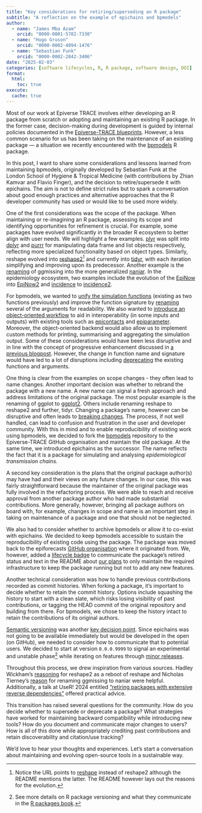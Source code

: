 ```yaml
---
title: "Key considerations for retiring/superseding an R package"
subtitle: "A reflection on the example of epichains and bpmodels"
author:
  - name: "James Mba Azam"
    orcid: "0000-0001-5782-7330"
  - name: "Hugo Gruson"
    orcid: "0000-0002-4094-1476"
  - name: "Sebastian Funk"
    orcid: "0000-0002-2842-3406"
date: "2025-02-03"
categories: [software lifecycles, R, R package, software design, DOI]
format:
  html:
    toc: true
execute: 
  cache: true
---
```


Most of our work at Epiverse TRACE involves either developing an R package from scratch or adopting and maintaining an existing R package. In the former case, decision-making during development is guided by internal policies documented in the [Epiverse-TRACE blueprints](https://epiverse-trace.github.io/blueprints/). However, a less common scenario for us has been taking on the maintenance of an existing package — a situation we recently encountered with the [bpmodels](https://epiforecasts.github.io/bpmodels/) R package.

In this post, I want to share some considerations and lessons learned from maintaining bpmodels, originally developed by Sebastian Funk at the London School of Hygiene & Tropical Medicine (with contributions by Zhian Kamvar and Flavio Finger), and the decision to retire/supersede it with epichains. The aim is not to define strict rules but to spark a conversation about good enough practices and alternative approaches that the R developer community has used or would like to be used more widely.

One of the first considerations was the scope of the package. When maintaining or re-imagining an R package, assessing its scope and identifying opportunities for refinement is crucial. For example, some packages have evolved significantly in the broader R ecosystem to better align with user needs. We will highlight a few examples. [plyr](https://github.com/hadley/plyr) was split into [dplyr](https://dplyr.tidyverse.org/index.html) and [purrr](https://purrr.tidyverse.org/index.html) for manipulating data frame and list objects respectively, reflecting more specialized functionality based on object types. Similarly, reshape evolved into [reshape2](https://github.com/hadley/reshape)[^1] and currently into [tidyr](https://tidyr.tidyverse.org/index.html), with each iteration simplifying and improving upon its predecessor. Another example is the [renaming](https://github.com/njtierney/naniar/#a-note-on-the-name) of ggmissing into the more generalized [naniar](https://naniar.njtierney.com/). In the epidemiology ecosystem, two examples include the evolution of the [EpiNow](https://epiforecasts.github.io/EpiNow/) into [EpiNow2](https://epiforecasts.github.io/EpiNow2/) and [incidence](https://www.repidemicsconsortium.org/incidence/) to [incidence2](https://www.reconverse.org/incidence2/index.html).

For bpmodels, we wanted to [unify the simulation functions](https://github.com/epiverse-trace/epichains/issues/142) (existing as two functions previously) and improve the function signature by [renaming](https://github.com/epiverse-trace/epichains/pull/33) several of the arguments for readability. We also wanted to [introduce an object-oriented workflow](https://github.com/epiverse-trace/epichains/issues/4) to aid in interoperability (in some inputs and outputs) with existing tools such as [epicontacts](https://www.repidemicsconsortium.org/epicontacts/) and [epiparameter](https://epiverse-trace.github.io/epiparameter/). Moreover, the object-oriented backend would also allow us to implement custom methods for printing, summarising and aggregating the simulation output. Some of these considerations would have been less disruptive and in line with the concept of progressive enhancement discussed in [a previous blogpost](https://epiverse-trace.github.io/posts/progressive-enhancement/). However, the change in function name and signature would have led to a lot of disruptions including [deprecating](https://r-pkgs.org/lifecycle.html#deprecating-a-function) the existing functions and arguments.

One thing is clear from the examples on scope changes - they often lead to name changes. Another important decision was whether to rebrand the package with a new name. A new name can signal a fresh approach and address limitations of the original package. The most popular example is the renaming of ggplot to [ggplot2](https://ggplot2.tidyverse.org/index.html). Others include renaming reshape to reshape2 and further, tidyr. Changing a package's name, however can be disruptive and often leads to [breaking changes](https://r-pkgs.org/lifecycle.html#sec-lifecycle-breaking-change-definition). The process, if not well handled, can lead to confusion and frustration in the user and developer community. With this in mind and to enable reproducibility of existing work using bpmodels, we decided to fork the [bpmodels](https://epiforecasts.github.io/bpmodels/) repository to the Epiverse-TRACE GitHub organisation and maintain the old package. At the same time, we introduced epichains as the successor. The name reflects the fact that it is a package for simulating and analysing *epidemiological transmission chains*.

A second key consideration is the plans that the original package author(s) may have had and their views on any future changes. In our case, this was fairly straightforward because the maintainer of the original package was fully involved in the refactoring process. We were able to reach and receive approval from another package author who had made substantial contributions. More generally, however, bringing all package authors on board with, for example, changes in scope and name is an important step in taking on maintenance of a package and one that should not be neglected.

We also had to consider whether to archive bpmodels or allow it to co-exist with epichains. We decided to keep bpmodels accessible to sustain the reproducibility of existing code using the package. The package was moved back to the epiforecasts [GitHub organisation](https://epiforecasts.github.io/bpmodels/) where it originated from. We, however, added a [lifecycle badge](https://github.com/epiforecasts/bpmodels/blob/main/README.Rmd#L19) to communicate the package’s retired status and text in the README about [our plans](https://github.com/epiforecasts/bpmodels/blob/main/README.Rmd#L29) to only maintain the required infrastructure to keep the package running but not to add any new features.

Another technical consideration was how to handle previous contributions recorded as commit histories. When forking a package, it’s important to decide whether to retain the commit history. Options include squashing the history to start with a clean slate, which risks losing visibility of past contributions, or tagging the HEAD commit of the original repository and building from there. For bpmodels, we chose to keep the history intact to retain the contributions of its original authors.

[Semantic versioning](https://semver.org/) was another [key decision point](https://github.com/epiverse-trace/epichains/issues/32). Since epichains was not going to be available immediately but would be developed in the open (on GitHub), we needed to consider how to communicate that to potential users. We decided to start at version `0.0.0.9999` to signal an experimental and unstable phase[^2] while iterating on features through [minor releases](https://github.com/epiverse-trace/epichains/releases/tag/v0.1.0).

Throughout this process, we drew inspiration from various sources. Hadley Wickham’s [reasoning](https://github.com/hadley/reshape/blob/master/README.md#introduction) for reshape2 as a reboot of reshape and Nicholas Tierney's [reason](https://github.com/njtierney/naniar/#a-note-on-the-name) for renaming ggmissing to naniar were helpful. Additionally, a talk at UseR! 2024 entitled ["retiring packages with extensive reverse dependencies"](https://userconf2024.sched.com/event/1c90V/r-evolution-the-retirement-of-r-packages-with-many-reverse-dependencies-edzer-pebesma-university-of-muenster-roger-bivand-norwegian-school-of-economics) offered practical advice.

This transition has raised several questions for the community. How do you decide whether to supersede or deprecate a package? What strategies have worked for maintaining backward compatibility while introducing new tools? How do you document and communicate major changes to users? How is all of this done while appropriately crediting past contributions and retain discoverability and citation/use tracking?

We’d love to hear your thoughts and experiences. Let’s start a conversation about maintaining and evolving open-source tools in a sustainable way.

[^1]: Notice the URL points to [reshape](https://github.com/hadley/reshape) instead of reshape2 although the README mentions the latter. The README however lays out the reasons for the evolution.
[^2]: See more details on R package versioning and what they communicate in the [R packages book](https://r-pkgs.org/lifecycle.html#sec-lifecycle-evolution).
